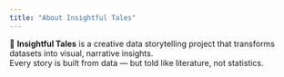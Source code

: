 ```yaml
---
title: "About Insightful Tales"
---
```


🦋 **Insightful Tales** is a creative data storytelling project that transforms datasets into visual, narrative insights.\
Every story is built from data — but told like literature, not statistics.
